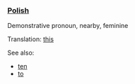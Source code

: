 ===[[Polish]]===
Demonstrative pronoun, nearby, feminine

Translation: [[this]]

See also:
* [[ten#Polish|ten]]
* [[to#Polish|to]]